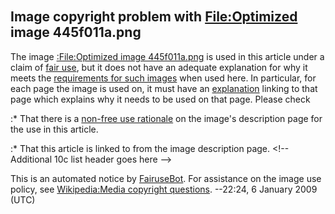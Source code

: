 <article id="17323370" title=Talk:Index of Wyoming-related articles>
	<talkpage id="17323370" title="Talk:Index of Wyoming-related articles">
{{WikiProject Index}}
{{WikiProject United States|class=List|importance=Mid|WY=Yes|WY-importance=High}}


==Image copyright problem with File:Optimized image 445f011a.png==
The image [[:File:Optimized image 445f011a.png]] is used in this article under a claim of [[WP:NFC|fair use]], but it does not have an adequate explanation for why it meets the [[WP:NFCC|requirements for such images]] when used here.  In particular, for each page the image is used on, it must have an [[Wikipedia:Non-free use rationale guideline|explanation]] linking to that page which explains why it needs to be used on that page.  Please check

:* That there is a [[Wikipedia:Non-free use rationale guideline|non-free use rationale]] on the image's description page for the use in this article.
:* That this article is linked to from the image description page.
&lt;!-- Additional 10c list header goes here --&gt;

This is an automated notice by [[User:FairuseBot|FairuseBot]]. For assistance on the image use policy, see [[Wikipedia:Media copyright questions]]. --22:24, 6 January 2009 (UTC)
	</talkpage>
</article>
